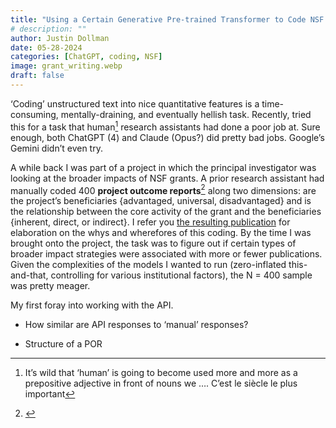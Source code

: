 ```yaml
---
title: "Using a Certain Generative Pre-trained Transformer to Code NSF Grants"
# description: ""
author: Justin Dollman
date: 05-28-2024
categories: [ChatGPT, coding, NSF]
image: grant_writing.webp
draft: false
---
```


'Coding' unstructured text into nice quantitative features is a time-consuming, mentally-draining, and eventually hellish task. Recently, tried this for a task that human^[It's wild that 'human' is going to become used more and more as a prepositive adjective in front of nouns we .... C'est le siècle le plus important] research assistants had done a poor job at. Sure enough, both ChatGPT (4) and Claude (Opus?) did pretty bad jobs. Google's Gemini didn't even try.

A while back I was part of a project in which the principal investigator was looking at the broader impacts of NSF grants. A prior research assistant had manually coded 400 **project outcome reports**^[] along two dimensions: are the project's beneficiaries {advantaged, universal, disadvantaged} and is the relationship between the core activity of the grant and the beneficiaries {inherent, direct, or indirect}. I refer you [the resulting publication]() for elaboration on the whys and wherefores of this coding. By the time I was brought onto the project, the task was to figure out if certain types of broader impact strategies were associated with more or fewer publications. Given the complexities of the models I wanted to run (zero-inflated this-and-that, controlling for various institutional factors), the N = 400 sample was pretty meager. 

My first foray into working with the API.

* How similar are API responses to 'manual' responses?

* Structure of a POR